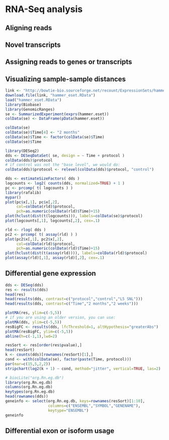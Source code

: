 # RNA-Seq analysis 

## Aligning reads

## Novel transcripts

## Assigning reads to genes or transcripts

## Visualizing sample-sample distances

```r
link <- "http://bowtie-bio.sourceforge.net/recount/ExpressionSets/hammer_eset.RData"
download.file(link, "hammer_eset.RData")
load("hammer_eset.RData")
library(Biobase)
library(GenomicRanges)
se <- SummarizedExperiment(exprs(hammer.eset))
colData(se) <- DataFrame(pData(hammer.eset))
```

```r
colData(se)
colData(se)$Time[4] <- "2 months"
colData(se)$Time <- factor(colData(se)$Time)
colData(se)$Time
```

```r
library(DESeq2)
dds <- DESeqDataSet( se, design = ~ Time + protocol )
colData(dds)$protocol
# if control was not the "base level", we would do:
colData(dds)$protocol <- relevel(colData(dds)$protocol, "control")
```

```r
dds <- estimateSizeFactors( dds )
logcounts <- log2( counts(dds, normalized=TRUE) + 1 )
pc <- prcomp( t( logcounts ) )
library(rafalib)
mypar()
plot(pc$x[,1], pc$x[,2], 
     col=colData(rld)$protocol, 
     pch=as.numeric(colData(rld)$Time)+15)
plot(hclust(dist(t(logcounts))), labels=colData(se)$protocol)
plot(logcounts[,1], logcounts[,2], cex=.1)
```

```r
rld <- rlog( dds )
pc2 <- prcomp( t( assay(rld) ) )
plot(pc2$x[,1], pc2$x[,2],
     col=colData(rld)$protocol, 
     pch=as.numeric(colData(rld)$Time)+15)
plot(hclust(dist(t(assay(rld)))), labels=colData(rld)$protocol)
plot(assay(rld)[,1], assay(rld)[,2], cex=.1)
```

## Differential gene expression

```r
dds <- DESeq(dds)
res <- results(dds)
head(res)
head(results(dds, contrast=c("protocol","control","L5 SNL")))
head(results(dds, contrast=c("Time","2 months","2 weeks")))
```

```r
plotMA(res, ylim=c(-5,5))
# if you are using an older version, you can use:
plotMA(dds, ylim=c(-5,5))
resBigFC <- results(dds, lfcThreshold=1, altHypothesis="greaterAbs")
plotMA(resBigFC, ylim=c(-5,5))
abline(h=c(-1,1),lwd=2)
```

```r
resSort <- res[order(res$pvalue),]
head(resSort)
k <- counts(dds)[rownames(resSort)[1],]
cond <- with(colData(se), factor(paste(Time, protocol)))
par(mar=c(15,5,2,2))
stripchart(log2(k + 1) ~ cond, method="jitter", vertical=TRUE, las=2)
```

```r
# biocLite("org.Rn.eg.db")
library(org.Rn.eg.db)
columns(org.Rn.eg.db)
keytypes(org.Rn.eg.db)
head(rownames(dds))
geneinfo <- select(org.Rn.eg.db, keys=rownames(resSort)[1:10],
                   columns=c("ENSEMBL","SYMBOL","GENENAME"), 
                   keytype="ENSEMBL")
geneinfo
```

## Differential exon or isoform usage


